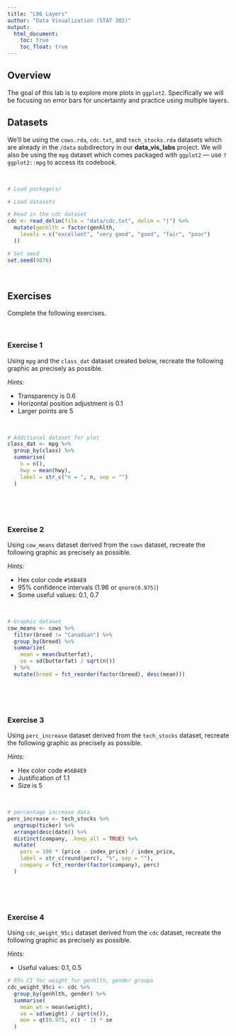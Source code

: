 ```yaml
---
title: "L06 Layers"
author: "Data Visualization (STAT 302)"
output:
  html_document:
    toc: true
    toc_float: true
---
```


## Overview

The goal of this lab is to explore more plots in `ggplot2`. Specifically we will be focusing on error bars for uncertainty and practice using multiple layers.

## Datasets

We'll be using the `cows.rda`, `cdc.txt`, and `tech_stocks.rda` datasets which are already in the `/data` subdirectory in our **data_vis_labs** project. We will also be using the `mpg` dataset which comes packaged with `ggplot2` --- use `?ggplot2::mpg` to access its codebook.

<br>

```r
# Load package(s)

# Load datasets

# Read in the cdc dataset
cdc <- read_delim(file = "data/cdc.txt", delim = "|") %>%
  mutate(genhlth = factor(genhlth,
    levels = c("excellent", "very good", "good", "fair", "poor")
  ))

# Set seed
set.seed(9876)
```

<br>

## Exercises

Complete the following exercises.

<br>

### Exercise 1

Using `mpg` and the `class_dat` dataset created below, recreate the following graphic as precisely as possible.

*Hints:*

- Transparency is 0.6
- Horizontal position adjustment is 0.1
- Larger points are 5

<br>

```r
# Additional dataset for plot
class_dat <- mpg %>%
  group_by(class) %>%
  summarise(
    n = n(),
    hwy = mean(hwy),
    label = str_c("n = ", n, sep = "")
  )
```

<br>



<br>

### Exercise 2

Using `cow_means` dataset derived from the `cows` dataset, recreate the following graphic as precisely as possible.

*Hints:*

- Hex color code `#56B4E9`
- 95% confidence intervals (1.96 or `qnorm(0.975)`)
- Some useful values: 0.1, 0.7

<br>

```r
# Graphic dataset
cow_means <- cows %>%
  filter(breed != "Canadian") %>%
  group_by(breed) %>%
  summarize(
    mean = mean(butterfat),
    se = sd(butterfat) / sqrt(n())
  ) %>%
  mutate(breed = fct_reorder(factor(breed), desc(mean)))
```

<br>



<br>

### Exercise 3

Using `perc_increase` dataset derived from the `tech_stocks` dataset, recreate the following graphic as precisely as possible.

*Hints:*

- Hex color code `#56B4E9`
- Justification of 1.1
- Size is 5

<br>

```r
# percentage increase data
perc_increase <- tech_stocks %>%
  ungroup(ticker) %>%
  arrange(desc(date)) %>%
  distinct(company, .keep_all = TRUE) %>%
  mutate(
    perc = 100 * (price - index_price) / index_price,
    label = str_c(round(perc), "%", sep = ""),
    company = fct_reorder(factor(company), perc)
  )
```

<br>



<br>

### Exercise 4

Using `cdc_weight_95ci` dataset derived from the `cdc` dataset, recreate the following graphic as precisely as possible.

*Hints:*

- Useful values: 0.1, 0.5

```r
# 95% CI for weight for genhlth, gender groups
cdc_weight_95ci <- cdc %>%
  group_by(genhlth, gender) %>%
  summarise(
    mean_wt = mean(weight),
    se = sd(weight) / sqrt(n()),
    moe = qt(0.975, n() - 1) * se
  )
```

<br>

